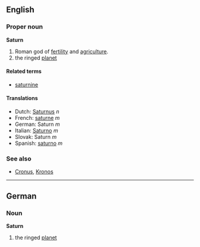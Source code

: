==English==
===Proper noun===
'''Saturn'''

# Roman god of [[fertility]] and [[agriculture]].
# the ringed [[planet]]

====Related terms====
*[[saturnine]]

====Translations====
*Dutch: [[Saturnus]] ''n''
*French: [[saturne]] ''m''
*German: Saturn ''m''
*Italian: [[Saturno]] ''m''
*Slovak: Saturn ''m''
*Spanish: [[saturno]] ''m''

===See also===
*[[Cronus]], [[Kronos]]

----

==German==
===Noun===
'''Saturn'''

# the ringed [[planet]]